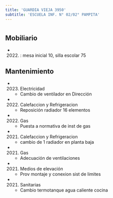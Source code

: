```yaml
---
title: 'GUARDIA VIEJA 3950'
subtitle: 'ESCUELA INF. N° 02/02° PAMPITA'
---
```


#


## Mobiliario

*  (2022) : mesa inicial 10, silla escolar 75 





## Mantenimiento

*  (2023) Electricidad 
    + Cambio de ventilador en Dirección

*  (2022) Calefaccion y Refrigeracion 
    + Reposición radiador 16 elementos

*  (2022) Gas 
    + Puesta a normativa de inst de gas

*  (2021) Calefaccion y Refrigeracion 
    + cambio de 1 radiador en planta baja

*  (2021) Gas 
    + Adecuación de ventilaciones

*  (2021) Medios de elevación 
    + Prov montaje y conexion sist de limites

*  (2021) Sanitarias 
    + Cambio termotanque agua caliente cocina



